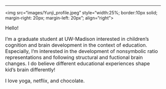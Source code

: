 ---

<img src="images/Yunji_profile.jpeg" style="width:25%; border:10px solid; margin-right: 20px; margin-left: 20px"; align="right">

<link rel="stylesheet" href="styles.css" type="text/css">

<font size="3"> Hello! 

I'm a graduate student at UW-Madison interested in children's cognition and brain development in the context of education. Especially, I'm interested in the development of nonsymbolic ratio representations and following structural and fuctional brain changes. I do believe different educational experiences shape kid's brain differently! 


I love yoga, netflix, and chocolate. </font>